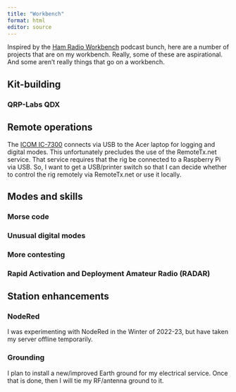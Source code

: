 ```yaml
---
title: "Workbench"
format: html
editor: source
---
```


Inspired by the [Ham Radio Workbench](https://www.hamradioworkbench.com) podcast bunch, here are a number of projects that are on my workbench.
Really, some of these are aspirational.
And some aren't really things that go on a workbench.

## Kit-building

### QRP-Labs QDX

## Remote operations

The [ICOM IC-7300](rigs.qmd#icom-ic-7300) connects via USB to the Acer laptop for logging and digital modes.
This unfortunately precludes the use of the RemoteTx.net service.
That service requires that the rig be connected to a Raspberry Pi via USB.
So, I want to get a USB/printer switch so that I can decide whether to control the rig remotely via RemoteTx.net or use it locally.

## Modes and skills

### Morse code

### Unusual digital modes

### More contesting

### Rapid Activation and Deployment Amateur Radio (RADAR)




## Station enhancements

### NodeRed

I was experimenting with NodeRed in the Winter of 2022-23, but have taken my server offline temporarily.

### Grounding

I plan to install a new/improved Earth ground for my electrical service.
Once that is done, then I will tie my RF/antenna ground to it.

